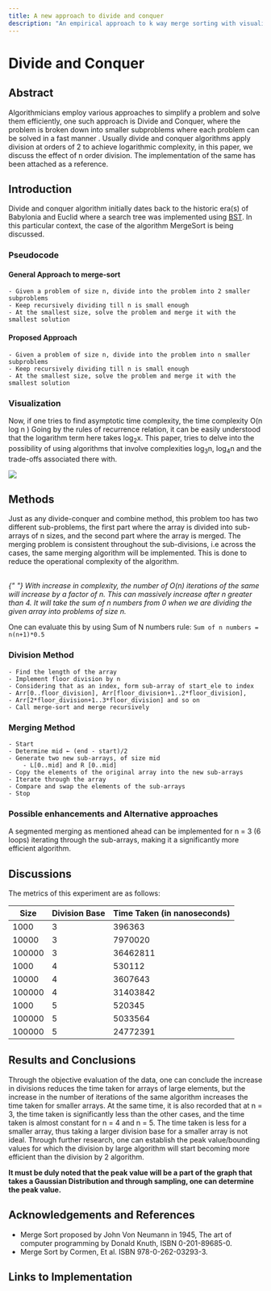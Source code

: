 ```yaml
---
title: A new approach to divide and conquer
description: "An empirical approach to k way merge sorting with visualization and tested data"
---
```



# Divide and Conquer

<ThumbNail />

## Abstract

Algorithmicians employ various approaches to simplify a problem and solve them efficiently, one such approach is Divide and Conquer, where the problem is broken down into smaller subproblems where each problem can be solved in a fast manner . Usually divide and conquer algorithms apply division at orders of 2 to achieve logarithmic complexity, in this paper, we discuss the effect of n order division. The implementation of the same has been attached as a reference.

## Introduction

Divide and conquer algorithm initially dates back to the historic era(s) of Babylonia and Euclid where a search tree was implemented using [BST](https://ocw.mit.edu/courses/6-006-introduction-to-algorithms-fall-2011/resources/lecture-5-binary-search-trees-bst-sort/). In this particular context,
the case of the algorithm MergeSort is being discussed.

### Pseudocode

#### General Approach to merge-sort

```Pseudocode
- Given a problem of size n, divide into the problem into 2 smaller subproblems
- Keep recursively dividing till n is small enough
- At the smallest size, solve the problem and merge it with the smallest solution
```

#### Proposed Approach

```Pseudocode
- Given a problem of size n, divide into the problem into n smaller subproblems
- Keep recursively dividing till n is small enough
- At the smallest size, solve the problem and merge it with the smallest solution
```

### Visualization

Now, if one tries to find asymptotic time complexity, the time complexity O(n log n )
Going by the rules of recurrence relation, it can be easily understood that the logarithm term here takes log<sub>2</sub>x. This paper, tries to delve into the possibility of using algorithms that involve complexities log<sub>3</sub>n, log<sub>4</sub>n and the trade-offs associated there with.

<Image src="/division.png" height={500} width={800} />

## Methods

Just as any divide-conquer and combine method, this problem too has two different sub-problems,
the first part where the array is divided into sub-arrays of n sizes, and the second part where the array is merged.
The merging problem is consistent throughout the sub-divisions, i.e across the cases, the same merging algorithm will be implemented. This is done to reduce the operational complexity of the algorithm.

<br />
<em className="font-semibold">
  {" "}
  With increase in complexity, the number of O(n) iterations of the same will increase
  by a factor of n. This can massively increase after n greater than 4. It will take
  the sum of n numbers from 0 when we are dividing the given array into problems
  of size n.
</em>

One can evaluate this by using Sum of N numbers rule:
`Sum of n numbers = n(n+1)*0.5`

### Division Method

```Pseudocode
- Find the length of the array
- Implement floor division by n
- Considering that as an index, form sub-array of start_ele to index
- Arr[0..floor_division], Arr[floor_division+1..2*floor_division],
- Arr[2*floor_division+1..3*floor_division] and so on
- Call merge-sort and merge recursively
```

### Merging Method

```Pseudocode
- Start
- Determine mid ← (end - start)/2
- Generate two new sub-arrays, of size mid
    - L[0..mid] and R [0..mid]
- Copy the elements of the original array into the new sub-arrays
- Iterate through the array
- Compare and swap the elements of the sub-arrays
- Stop
```

### Possible enhancements and Alternative approaches

A segmented merging as mentioned ahead can be implemented for n = 3 (6 loops) iterating through the sub-arrays,
making it a significantly more efficient algorithm.

## Discussions

The metrics of this experiment are as follows:

| Size   | Division Base | Time Taken (in nanoseconds) |
| ------ | ------------- | --------------------------- |
| 1000   | 3             | 396363                      |
| 10000  | 3             | 7970020                     |
| 100000 | 3             | 36462811                    |
| 1000   | 4             | 530112                      |
| 10000  | 4             | 3607643                     |
| 100000 | 4             | 31403842                    |
| 1000   | 5             | 520345                      |
| 100000 | 5             | 5033564                     |
| 100000 | 5             | 24772391                    |

## Results and Conclusions

Through the objective evaluation of the data, one can conclude the increase in divisions reduces the time taken for arrays of large elements,
but the increase in the number of iterations of the same algorithm increases the time taken for smaller arrays. At the same time, it is also recorded
that at n = 3, the time taken is significantly less than the other cases, and the time taken is almost constant for n = 4 and n = 5. The time taken is less
for a smaller array, thus taking a larger division base for a smaller array is not ideal. Through further research, one can establish the peak value/bounding values
for which the division by large algorithm will start becoming more efficient than the division by 2 algorithm.

**It must be duly noted that the peak value will be a part of the graph that takes a Gaussian Distribution and through sampling, one can determine the
peak value.**

## Acknowledgements and References

- Merge Sort proposed by John Von Neumann in 1945, The art of computer programming by Donald Knuth, ISBN 0-201-89685-0.
- Merge Sort by Cormen, Et al. ISBN 978-0-262-03293-3.

## Links to Implementation

<section class="flex lg:justify-between lg:w-full">
  <MyComponent
    name="View my C++ implementation"
    link="https://github.com/AbhijithGanesh/research-k-way-division"
  />
  <MyComponent
    name="View my Rust implementation"
    link="https://github.com/AbhijithGanesh/research-k-way-division"
  />
</section>
